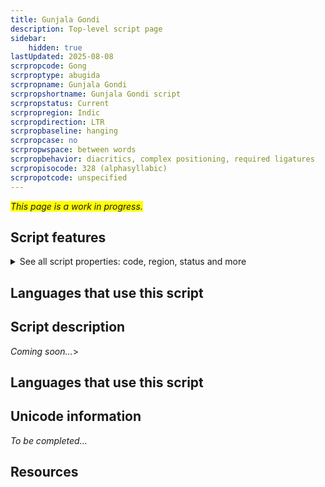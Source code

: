 ```yaml
---
title: Gunjala Gondi
description: Top-level script page
sidebar:
    hidden: true
lastUpdated: 2025-08-08
scrpropcode: Gong
scrproptype: abugida
scrpropname: Gunjala Gondi
scrpropshortname: Gunjala Gondi script
scrpropstatus: Current
scrpropregion: Indic
scrpropdirection: LTR
scrpropbaseline: hanging
scrpropcase: no
scrpropwspace: between words
scrpropbehavior: diacritics, complex positioning, required ligatures
scrpropisocode: 328 (alphasyllabic)
scrpropotcode: unspecified
---
```


<span style='background-color:yellow'>_This page is a work in progress._</span>


## Script features

<details>
<summary> See all script properties: code, region, status and more</summary>
<ScriptInfo />
</details>

## Languages that use this script

<WsList script='Gong' wsMax='5' />

## Script description

_Coming soon..._>

## Languages that use this script

<WsList script='Gong' wsMax='5' />

## Unicode information

_To be completed..._

## Resources

<ScriptResources detailSummary='seemore' />

